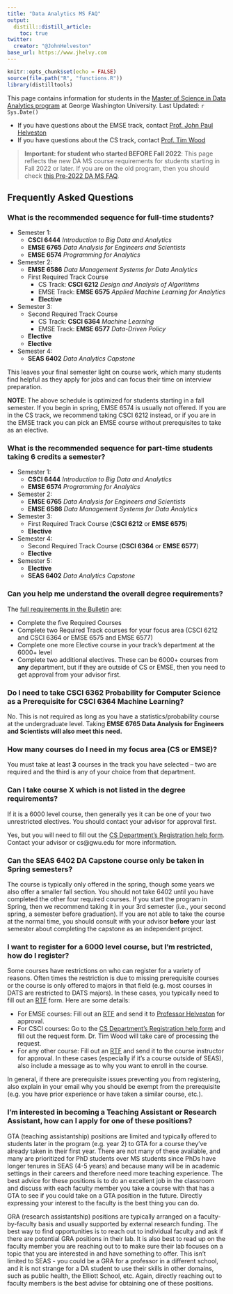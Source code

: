 ```yaml
---
title: "Data Analytics MS FAQ"
output:
  distill::distill_article:
    toc: true
twitter:
  creator: "@JohnHelveston"
base_url: https://www.jhelvy.com
---
```


```r
knitr::opts_chunk$set(echo = FALSE)
source(file.path("R", "functions.R"))
library(distilltools)
```

This page contains information for students in the [Master of Science in Data Analytics program](http://bulletin.gwu.edu/engineering-applied-science/engineering-management-systems-engineering/data-analytics-ms/#requirementstext) at George Washington University. Last Updated: `r Sys.Date()`

- If you have questions about the EMSE track, contact [Prof. John Paul Helveston](mailto:jph@gwu.edu)
- If you have questions about the CS track, contact [Prof. Tim Wood](mailto:timwood@gwu.edu)

> **Important: for student who started BEFORE Fall 2022**: This page reflects the new DA MS course requirements for students starting in Fall 2022 or later. If you are on the old program, then you should check [this Pre-2022 DA MS FAQ](http://faculty.cs.gwu.edu/timwood/old-da-faq).

## Frequently Asked Questions

### What is the recommended sequence for full-time students?

- Semester 1:
    - **CSCI 6444** _Introduction to Big Data and Analytics_
    - **EMSE 6765** _Data Analysis for Engineers and Scientists_
    - **EMSE 6574** _Programming for Analytics_
- Semester 2:
    - **EMSE 6586** _Data Management Systems for Data Analytics_
    - First Required Track Course
        - CS Track: **CSCI 6212** _Design and Analysis of Algorithms_
        - EMSE Track: **EMSE 6575** _Applied Machine Learning for Analytics_
      - **Elective**
- Semester 3:
    - Second Required Track Course
        - CS Track: **CSCI 6364** _Machine Learning_
        - EMSE Track: **EMSE 6577** _Data-Driven Policy_
    - **Elective**
    - **Elective**
- Semester 4:
    - **SEAS 6402** _Data Analytics Capstone_

This leaves your final semester light on course work, which many students find helpful as they apply for jobs and can focus their time on interview preparation.

**NOTE**: The above schedule is optimized for students starting in a fall semester. If you begin in spring, EMSE 6574 is usually not offered. If you are in the CS track, we recommend taking CSCI 6212 instead, or if you are in the EMSE track you can pick an EMSE course without prerequisites to take as an elective.

### What is the recommended sequence for part-time students taking 6 credits a semester?

- Semester 1:
    - **CSCI 6444** _Introduction to Big Data and Analytics_
    - **EMSE 6574** _Programming for Analytics_
- Semester 2:
    - **EMSE 6765** _Data Analysis for Engineers and Scientists_
    - **EMSE 6586** _Data Management Systems for Data Analytics_
- Semester 3:
    - First Required Track Course (**CSCI 6212** or **EMSE 6575**)
    - **Elective**
- Semester 4:
    - Second Required Track Course (**CSCI 6364** or **EMSE 6577**)
    - **Elective**
- Semester 5:
    - **Elective**
    - **SEAS 6402** _Data Analytics Capstone_

### Can you help me understand the overall degree requirements?

The [full requirements in the Bulletin](http://bulletin.gwu.edu/engineering-applied-science/engineering-management-systems-engineering/data-analytics-ms/#requirementstext) are:

- Complete the five Required Courses
- Complete two Required Track courses for your focus area (CSCI 6212 and CSCI 6364 or EMSE 6575 and EMSE 6577)
- Complete one more Elective course in your track’s department at the 6000+ level
- Complete two additional electives. These can be 6000+ courses from **any** department, but if they are outside of CS or EMSE, then you need to get approval from your advisor first.

### Do I need to take CSCI 6362 Probability for Computer Science as a Prerequisite for CSCI 6364 Machine Learning?

No. This is not required as long as you have a statistics/probability course at the undergraduate level. Taking **EMSE 6765 Data Analysis for Engineers and Scientists will also meet this need.**

### How many courses do I need in my focus area (CS or EMSE)?

You must take at least **3** courses in the track you have selected – two are required and the third is any of your choice from that department.
 
### Can I take course X which is not listed in the degree requirements?

If it is a 6000 level course, then generally yes it can be one of your two unrestricted electives. You should contact your advisor for approval first.

Yes, but you will need to fill out the [CS Department’s Registration help form](go.gwu.edu/csregs). Contact your advisor or cs@gwu.edu for more information.

### Can the SEAS 6402 DA Capstone course only be taken in Spring semesters?

The course is typically only offered in the spring, though some years we also offer a smaller fall section. You should not take 6402 until you have completed the other four required courses. If you start the program in Spring, then we recommend taking it in your 3rd semester (i.e., your second spring, a semester before graduation). If you are not able to take the course at the normal time, you should consult with your advisor **before** your last semester about completing the capstone as an independent project.

### I want to register for a 6000 level course, but I'm restricted, how do I register?

Some courses have restrictions on who can register for a variety of reasons. Often times the restriction is due to missing prerequisite courses or the course is only offered to majors in that field (e.g. most courses in DATS are restricted to DATS majors). In these cases, you typically need to fill out an [RTF](https://registrar.gwu.edu/sites/g/files/zaxdzs2171/f/downloads/RegistrationTransactionForm_March2022.pdf) form. Here are some details:

- For EMSE courses: Fill out an [RTF](https://registrar.gwu.edu/sites/g/files/zaxdzs2171/f/downloads/RegistrationTransactionForm_March2022.pdf) and send it to [Professor Helveston](mailto:jph@gwu.edu) for approval.
- For CSCI courses: Go to the [CS Department’s Registration help form](go.gwu.edu/csregs) and fill out the request form. Dr. Tim Wood will take care of processing the request.
- For any other course: Fill out an [RTF](https://registrar.gwu.edu/sites/g/files/zaxdzs2171/f/downloads/RegistrationTransactionForm_March2022.pdf) and send it to the course instructor for approval. In these cases (especially if it's a course outside of SEAS), also include a message as to why you want to enroll in the course. 

In general, if there are prerequisite issues preventing you from registering, also explain in your email why you should be exempt from the prerequisite (e.g. you have prior experience or have taken a similar course, etc.).

### I'm interested in becoming a Teaching Assistant or Research Assistant, how can I apply for one of these positions? 

GTA (teaching assistantship) positions are limited and typically offered to students later in the program (e.g. year 2) to GTA for a course they've already taken in their first year. There are not many of these available, and many are prioritized for PhD students over MS students since PhDs have longer tenures in SEAS (4-5 years) and because many will be in academic settings in their careers and therefore need more teaching experience. The best advice for these positions is to do an excellent job in the classroom and discuss with each faculty member you take a course with that has a GTA to see if you could take on a GTA position in the future. Directly expressing your interest to the faculty is the best thing you can do.  

GRA (research assistantship) positions are typically arranged on a faculty-by-faculty basis and usually supported by external research funding. The best way to find opportunities is to reach out to individual faculty and ask if there are potential GRA positions in their lab. It is also best to read up on the faculty member you are reaching out to to make sure their lab focuses on a topic that you are interested in and have something to offer. This isn't limited to SEAS - you could be a GRA for a professor in a different school, and it is not strange for a DA student to use their skills in other domains, such as public health, the Elliott School, etc. Again, directly reaching out to faculty members is the best advise for obtaining one of these positions.
